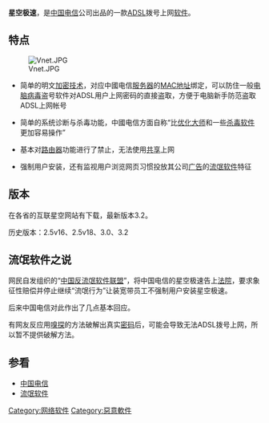 {{multiple issues|
{{expand|time=2018-10-06T17:13:58+00:00}}
{{inappropriate tone|time=2018-10-06T17:13:58+00:00}}
{{unreferenced|time=2018-10-06T17:13:58+00:00}}
}}
'''星空极速'''，是[[中国电信|中国电信]]公司出品的一款[[ADSL|ADSL]]拨号上网[[软件|软件]]。

== 特点 ==
[[File:Vnet.JPG|thumb]]
* 简单的明文[[加密技术|加密技术]]，对应中國电信[[服务器|服务器]]的[[MAC地址|MAC地址]]绑定，可以防住一般[[电脑病毒|电脑病毒]]盗号软件对ADSL用户上网密码的直接盗取，方便于电脑新手防范盗取ADSL上网帐号

* 简单的系统诊断与杀毒功能，中國电信方面自称“比[[Windows优化大师|优化大师]]和一些[[杀毒软件|杀毒软件]]更加容易操作”

* 基本对[[路由器|路由器]]功能进行了禁止，无法使用[[共享|共享]]上网

* 强制用户安装，还有监视用户浏览网页习惯投放其公司[[广告|广告]]的[[流氓软件|流氓软件]]特征

== 版本 ==
在各省的互联星空网站有下载，最新版本3.2。

历史版本：2.5v16、2.5v18、3.0、3.2

== 流氓软件之说 ==
网民自发组织的“[[中国反流氓软件联盟|中国反流氓软件联盟]]”，将中国电信的星空极速告上[[法院|法院]]，要求象征性赔偿并停止继续“流氓行为”让装宽带员工不强制用户安装星空极速。

后来中国电信对此作出了几点基本回应。

有网友反应用[[嗅探|嗅探]]的方法破解出真实[[密码|密码]]后，可能会导致无法ADSL拨号上网，所以暂不提供破解方法。

== 参看 ==
* [[中国电信|中国电信]]
* [[流氓软件|流氓软件]]

[[Category:网络软件|Category:网络软件]]
[[Category:惡意軟件|Category:惡意軟件]]